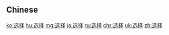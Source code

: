 {{also|選擇}}
==Chinese==
{{zh-see|選擇}}

[[ko:选择]]
[[hu:选择]]
[[mg:选择]]
[[ja:选择]]
[[ru:选择]]
[[chr:选择]]
[[uk:选择]]
[[zh:选择]]